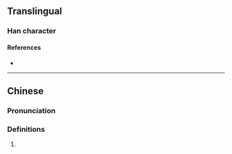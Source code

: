 {{character info/new}}
==Translingual==

===Han character===
{{Han char|rn=85|rad=水|as=14|sn=17|four=34194|canj=ETCF|ids=⿰氵綦}}

====References====
* {{Han ref|kx=0655.330|dkj=18494|hdz=31766.010|uh=6FDD|ud=28637|bh=ED59|bd=60761}}

----

==Chinese==
{{zh-forms}}

===Pronunciation===
{{zh-pron
|m=qí
|c=kei4
|mc=
|oc=
|ma=
|cat=
}}

===Definitions===
{{zh-hanzi}}

# {{rfdef|lang=zh}}